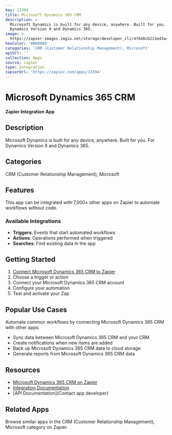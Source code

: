 ```yaml
---
key: 13394
title: Microsoft Dynamics 365 CRM
description: >-
  Microsoft Dynamics is built for any device, anywhere. Built for you. For
  Dynamics Version 9 and Dynamics 365.
image: >-
  https://zapier-images.imgix.net/storage/developer_cli/47648cb213e43a4c2f57e9e0bdf9699f.png?auto=format%2Ccompress&ixlib=python-3.0.0&q=50
hexColor: '#000000'
categories: 'CRM (Customer Relationship Management), Microsoft'
apiUrl: ''
collection: Apps
source: zapier
type: Integration
zapierUrl: 'https://zapier.com/apps/13394'
---
```

# Microsoft Dynamics 365 CRM

**Zapier Integration App**

## Description

Microsoft Dynamics is built for any device, anywhere. Built for you. For Dynamics Version 9 and Dynamics 365.

## Categories

CRM (Customer Relationship Management), Microsoft

## Features

This app can be integrated with 7,000+ other apps on Zapier to automate workflows without code.

### Available Integrations

- **Triggers**: Events that start automated workflows
- **Actions**: Operations performed when triggered
- **Searches**: Find existing data in the app

## Getting Started

1. [Connect Microsoft Dynamics 365 CRM to Zapier](https://zapier.com/apps/13394)
2. Choose a trigger or action
3. Connect your Microsoft Dynamics 365 CRM account
4. Configure your automation
5. Test and activate your Zap

## Popular Use Cases

Automate common workflows by connecting Microsoft Dynamics 365 CRM with other apps:

- Sync data between Microsoft Dynamics 365 CRM and your CRM
- Create notifications when new items are added
- Back up Microsoft Dynamics 365 CRM data to cloud storage
- Generate reports from Microsoft Dynamics 365 CRM data

## Resources

- [Microsoft Dynamics 365 CRM on Zapier](https://zapier.com/apps/13394)
- [Integration Documentation](https://zapier.com/apps/13394/integrations)
- [API Documentation](Contact app developer)

## Related Apps

Browse similar apps in the CRM (Customer Relationship Management), Microsoft category on Zapier.
